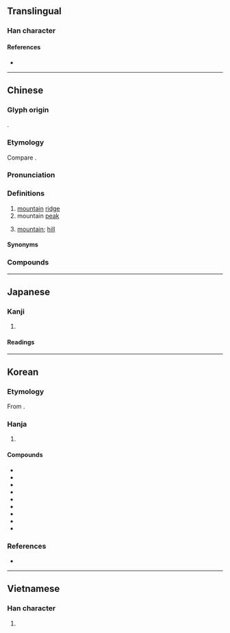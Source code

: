 {{also|岭}}
{{character info}}
==Translingual==

===Han character===
{{Han char|rn=46|rad=山|as=14|sn=17|four=22386|canj=UOIC|ids=⿱山領}}

====References====
* {{Han ref|kx=0321.170|dkj=08553|dj=0621.220|hdz=10802.260|uh=5DBA|ud=23994|bh=C0AD|bd=49325}}

----

==Chinese==
{{zh-forms|s=岭|alt=阾}}

===Glyph origin===
{{Han etym}}
{{Han compound|山|領|ls=psc|c1=s|c2=p|t1=mountain}}.

===Etymology===
Compare {{och-l|陵|mound; hill}}.

===Pronunciation===
{{zh-pron
|m=lǐng
|ma=Zh-lǐng.oga
|c=leng5,ling5
|c_note=leng5 - vernacular; ling5 - literary
|mn=léng/niá
|mn_note=léng - literary; niá - vernacular
|mn-t=nian2
|mc=y
|oc=y
|cat=n
}}

===Definitions===
{{zh-hanzi}}

# [[mountain]] [[ridge]]
# mountain [[peak]]
# {{lb|zh|Hakka|dialectal Cantonese}} [[mountain]]; [[hill]]

====Synonyms====
{{zh-dial|山}}

===Compounds===
{{zh-der|嶺南|大庾嶺|分水嶺|岡連嶺屬|山嶺|內興安嶺|崇山峻嶺|大興安嶺|巴嶺山脈|峻嶺|伯舒拉嶺|五嶺|大吉嶺|仙霞嶺|八達嶺|庾嶺|嶺表|嶺南畫派|峻嶺崇山|岑嶺|小興安嶺|南嶺|北嶺|大禹嶺|海嶺|登山越嶺|攀山越嶺|拔達嶺|杉嶺|摩天嶺|扒山越嶺|松嶺|秦嶺|碑嶺|登山驀嶺|成功嶺|梅花嶺|果嶺|漫山越嶺|梅嶺|推山移嶺|疊嶺層巒|牯嶺|烏鞘嶺|翻山越嶺|鷲嶺|關嶺|蔥嶺|薩彥嶺|草嶺古道|高嶺土|雲嶺|關子嶺|高山峻嶺|越城嶺|興安嶺|長嶺|八嶺山|八角嶺|走馬嶺|柘嶺|破嶺|十嶺|白嶺|楊嶺|四嶺|高嶺|小煥嶺|鴉鵲嶺|張家嶺|陶家嶺|馬家嶺|甫嶺|紅嶺|大嶺|彭家嶺|羅嶺|王嶺|茶庵嶺}}

{{zh-cat|Mountains}}

----

==Japanese==

===Kanji===
{{ja-kanji|grade=|rs=山14}}

# {{rfdef|ja|sort=山14}}

====Readings====
{{ja-readings
|on=れい, りょう
|kun=みね-
}}

----

==Korean==

===Etymology===
From {{der|ko|ltc|-}} {{ltc-l|嶺|id=1}}. {{hanja-hunmong|려ᇰ〯|lyeng|地理#상03B}}

===Hanja===
{{ko-hanja-search}}
{{ko-hanja|재|령||영}}

# {{hanja form of|[[령]]/[[영]]|[[mountain]] [[ridge]]}}

====Compounds====
{{der-top3|Compounds}}
* {{ko-l|^영남|嶺南}}
* {{ko-l|^영동|嶺東}}
* {{ko-l|^영서|嶺西}}
* {{ko-l|해령|海嶺}}
* {{ko-l|고령석|[[kaolinite]]|高嶺石}}
* {{ko-l|^추풍령|秋風嶺}}
* {{ko-l|^대관령|大關嶺}}
* {{ko-l|분수령|分水嶺}}
* {{ko-l|태산준령|泰山峻嶺}}
{{der-bottom}}

===References===
* {{R:hanjadoc|2917}}

----

==Vietnamese==

===Han character===
{{vi-hantu|[[lĩnh]], [[lãnh]]|rs=山14}}

# {{rfdef|vi|sort=山14}}